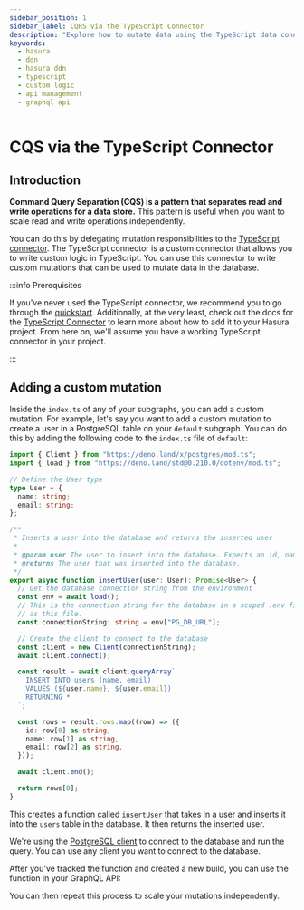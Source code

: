 ```yaml
---
sidebar_position: 1
sidebar_label: CQRS via the TypeScript Connector
description: "Explore how to mutate data using the TypeScript data connector."
keywords:
  - hasura
  - ddn
  - hasura ddn
  - typescript
  - custom logic
  - api management
  - graphql api
---
```



# CQS via the TypeScript Connector

## Introduction

**Command Query Separation (CQS) is a pattern that separates read and write operations for a data store.** This pattern
is useful when you want to scale read and write operations independently.

You can do this by delegating mutation responsibilities to the
[TypeScript connector](https://hasura.io/connectors/typescript-deno). The TypeScript connector is a custom connector
that allows you to write custom logic in TypeScript. You can use this connector to write custom mutations that can be
used to mutate data in the database.

:::info Prerequisites

If you've never used the TypeScript connector, we recommend you to go through the
[quickstart](/getting-started/local-dev.mdx). Additionally, at the very least, check out the docs for the
[TypeScript Connector](https://github.com/hasura/ndc-typescript-deno) to learn more about how to add it to your Hasura
project. From here on, we'll assume you have a working TypeScript connector in your project.

:::

## Adding a custom mutation

Inside the `index.ts` of any of your subgraphs, you can add a custom mutation. For example, let's say you want to add a
custom mutation to create a user in a PostgreSQL table on your `default` subgraph. You can do this by adding the
following code to the `index.ts` file of `default`:

```typescript
import { Client } from "https://deno.land/x/postgres/mod.ts";
import { load } from "https://deno.land/std@0.210.0/dotenv/mod.ts";

// Define the User type
type User = {
  name: string;
  email: string;
};

/**
 * Inserts a user into the database and returns the inserted user
 *
 * @param user The user to insert into the database. Expects an id, name, and email.
 * @returns The user that was inserted into the database.
 */
export async function insertUser(user: User): Promise<User> {
  // Get the database connection string from the environment
  const env = await load();
  // This is the connection string for the database in a scoped .env file in the **same** directory
  // as this file.
  const connectionString: string = env["PG_DB_URL"];

  // Create the client to connect to the database
  const client = new Client(connectionString);
  await client.connect();

  const result = await client.queryArray`
    INSERT INTO users (name, email)
    VALUES (${user.name}, ${user.email})
    RETURNING *
  `;

  const rows = result.rows.map((row) => ({
    id: row[0] as string,
    name: row[1] as string,
    email: row[2] as string,
  }));

  await client.end();

  return rows[0];
}
```

This creates a function called `insertUser` that takes in a user and inserts it into the `users` table in the database.
It then returns the inserted user.

We're using the [PostgreSQL client](https://deno.land/x/postgres) to connect to the database and run the query. You can
use any client you want to connect to the database.

After you've tracked the function and created a new build, you can use the function in your GraphQL API:

<Thumbnail
  src="/img/graphql-api/mutations/0.1.1_console_insert-user-mutation.png"
  alt="Insert user mutation using CQS"
  className="no-shadow overview-img"
/>

You can then repeat this process to scale your mutations independently.
